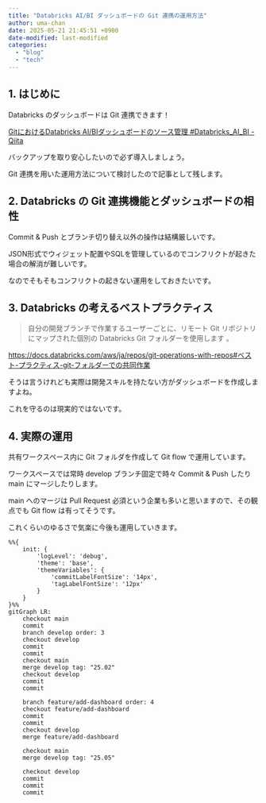 ```yaml
---
title: "Databricks AI/BI ダッシュボードの Git 連携の運用方法"
author: uma-chan
date: 2025-05-21 21:45:51 +0900
date-modified: last-modified
categories:
  - "blog"
  - "tech"
---
```


## 1. はじめに

Databricks のダッシュボードは Git 連携できます！

[GitにおけるDatabricks AI/BIダッシュボードのソース管理 #Databricks_AI_BI - Qiita](https://qiita.com/taka_yayoi/items/af580c4bad7db4aebc38)

バックアップを取り安心したいので必ず導入しましょう。

Git 連携を用いた運用方法について検討したので記事として残します。

## 2. Databricks の Git 連携機能とダッシュボードの相性

Commit & Push とブランチ切り替え以外の操作は結構厳しいです。

JSON形式でウィジェット配置やSQLを管理しているのでコンフリクトが起きた場合の解消が難しいです。

なのでそもそもコンフリクトの起きない運用をしておきたいです。

## 3. Databricks の考えるベストプラクティス

> 自分の開発ブランチで作業するユーザーごとに、リモート Git リポジトリにマップされた個別の Databricks Git フォルダーを使用します 。

<https://docs.databricks.com/aws/ja/repos/git-operations-with-repos#ベスト-プラクティス-git-フォルダーでの共同作業>

そうは言うけれども実際は開発スキルを持たない方がダッシュボードを作成しますよね。

これを守るのは現実的ではないです。

## 4. 実際の運用

共有ワークスペース内に Git フォルダを作成して Git flow で運用しています。

ワークスペースでは常時 develop ブランチ固定で時々 Commit & Push したり main にマージしたりします。

main へのマージは Pull Request 必須という企業も多いと思いますので、その観点でも
Git flow は有ってそうです。

これくらいのゆるさで気楽に今後も運用していきます。

```mermaid
%%{
    init: {
        'logLevel': 'debug',
        'theme': 'base',
        'themeVariables': {
            'commitLabelFontSize': '14px',
            'tagLabelFontSize': '12px'
        }
    }
}%%
gitGraph LR:
    checkout main
    commit
    branch develop order: 3
    checkout develop
    commit
    commit
    checkout main
    merge develop tag: "25.02"
    checkout develop
    commit
    commit

    branch feature/add-dashboard order: 4
    checkout feature/add-dashboard
    commit
    commit
    checkout develop
    merge feature/add-dashboard

    checkout main
    merge develop tag: "25.05"

    checkout develop
    commit
    commit
    commit
```
